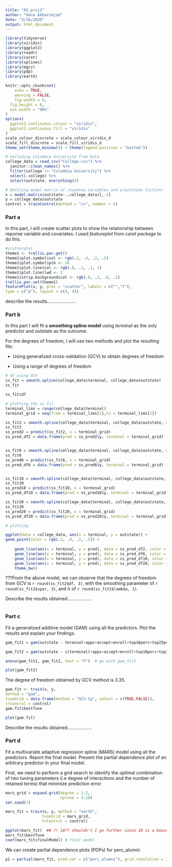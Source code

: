 ```yaml
---
title: "DS_proj2"
author: "Hana Akbarnejad"
date: "3/16/2020"
output: html_document
---
```


```r

library(tidyverse)
library(viridis)
library(ggplot2)
library(readr)
library(caret)
library(splines)
library(mgcv)
library(pdp)
library(earth)

knitr::opts_chunk$set(
	echo = TRUE,
	warning = FALSE,
	fig.width = 8, 
  fig.height = 6,
  out.width = "90%"
)
options(
  ggplot2.continuous.colour = "viridis",
  ggplot2.continuous.fill = "viridis"
)
scale_colour_discrete = scale_colour_viridis_d
scale_fill_discrete = scale_fill_viridis_d
theme_set(theme_minimal() + theme(legend.position = "bottom"))
```

```r

# excluding Columbia University from Data
college_data = read_csv("College.csv") %>% 
  janitor::clean_names() %>% 
  filter(college != "Columbia University") %>% 
  select(-college) %>% 
  select(outstate, everything())

# defining model matrix of response variables and y(outstate tuition)
x = model.matrix(outstate~.,college_data)[,-1]
y = college_data$outstate
control = trainControl(method = "cv", number = 5)
```

### Part a

In this part, I will create scatter plots to show the relationship between reponse variable and covariates. I used *featureplot* from *caret package* to do this.
```r

#scatterplot
theme1 <- trellis.par.get()
theme1$plot.symbol$col <- rgb(.2, .4, .2, .5)
theme1$plot.symbol$pch <- 16
theme1$plot.line$col <- rgb(.8, .1, .1, 1)
theme1$plot.line$lwd <- 2
theme1$strip.background$col <- rgb(.0, .2, .6, .2)
trellis.par.set(theme1)
featurePlot(x, y, plot = "scatter", labels = c("","Y"),
type = c("p"), layout = c(4, 4))
```

describe the results......................

### Part b

In this part I will fit a **smoothing spline model** using *terminal* as the only predictor and *outstate* as the outcome.

For the degrees of freedom, I will use two methods and plot the resulting fits:

* Using generalized cross-validation (GCV) to obtain degrees of freedom


* Using a range of degrees of freedom

```r

# df using GCV
ss_fit = smooth.spline(college_data$terminal, college_data$outstate)
ss_fit

ss_fit$df

# plotting the ss fit
terminal_lims = range(college_data$terminal)
terminal_grid = seq(from = terminal_lims[1],to = terminal_lims[2])

ss_fit2 = smooth.spline(college_data$terminal, college_data$outstate, df = 2)
ss_fit2
ss_pred2 = predict(ss_fit2, x = terminal_grid)
ss_pred_df2 = data.frame(pred = ss_pred2$y, terminal = terminal_grid)


ss_fit6 = smooth.spline(college_data$terminal, college_data$outstate, df = 6)
ss_fit6
ss_pred6 = predict(ss_fit6, x = terminal_grid)
ss_pred_df6 = data.frame(pred = ss_pred6$y, terminal = terminal_grid)


ss_fit10 = smooth.spline(college_data$terminal, college_data$outstate, df = 10)
ss_fit10
ss_pred10 = predict(ss_fit10, x = terminal_grid)
ss_pred_df10 = data.frame(pred = ss_pred10$y, terminal = terminal_grid)

ss_fit20 = smooth.spline(college_data$terminal, college_data$outstate, df = 20)
ss_fit20
ss_pred20 = predict(ss_fit20, x = terminal_grid)
ss_pred_df20 = data.frame(pred = ss_pred20$y, terminal = terminal_grid)

# plotting

ggplot(data = college_data, aes(x = terminal, y = outstate)) +
geom_point(color = rgb(.2, .4, .2, .5)) +
  
    geom_line(aes(x = terminal, y = pred), data = ss_pred_df2, color = "red", size = 1) +
    geom_line(aes(x = terminal, y = pred), data = ss_pred_df6, color = "green", size = 1) +
    geom_line(aes(x = terminal, y = pred), data = ss_pred_df10, color = "orange", size = 1) +
    geom_line(aes(x = terminal, y = pred), data = ss_pred_df20, color = "black", size = 1) +
    theme_bw()

```

???From the above model, we can observe that the degrees of freedom from GCV is `r round(ss_fit2$df, 3)`, with the smoothing parameter of `r round(ss_fit2$spar, 3)`, and $\lambda$ of `r round(ss_fit2$lambda, 3)`.


Describe the results obtained...................

```r

```

### Part c
Fit a generalized additive model (GAM) using all the predictors. Plot the results and explain your findings.

```r

gam_fit1 = gam(outstate ~ terminal+apps+accept+enroll+top10perc+top25perc+f_undergrad+p_undergrad+room_board+books+personal+ph_d+s_f_ratio, data = college_data)

gam_fit2 = gam(outstate ~ s(terminal)+apps+accept+enroll+top10perc+top25perc+f_undergrad+p_undergrad+room_board+books+personal+ph_d+s_f_ratio, data = college_data)

anova(gam_fit1, gam_fit2, test = "F")  # go with gam_fit2

plot(gam_fit2)
```

The degree of freedom obtained by GCV method is 3.35.

```r

gam.fit <- train(x, y,
method = "gam",
tuneGrid = data.frame(method = "GCV.Cp", select = c(TRUE,FALSE)),
trControl = control)
gam.fit$bestTune

plot(gam.fit)
```


Describe the results obtained...................

### Part d
Fit a multivariate adaptive regression spline (MARS) model using all the predictors. Report the final model. Present the partial dependence plot of an arbitrary predictor in your final model.

First, we need to perform a grid search to identify the optimal combination of two tuning parameters (i.e degree of interactions and the number of retained terms) that minimize prediction error

```r

mars_grid = expand.grid(degree = 1:2,
                        nprune = 2:10)
set.seed(1)

mars_fit = train(x, y, method = "earth",
                tuneGrid = mars_grid,
                trControl = control)

ggplot(mars_fit)  ## ?! 10?? shouldn't I go further since 10 is a boundary value?
mars_fit$bestTune
coef(mars_fit$finalModel) # final model
```

We can create partial dependence plots (PDPs) for perc_alumni:
```r

p1 = partial(mars_fit, pred.var = c("perc_alumni"), grid.resolution = 10) %>% autoplot()
```
